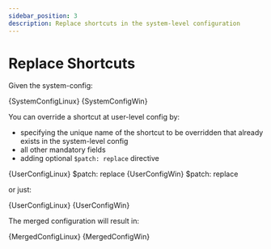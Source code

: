 ```yaml
---
sidebar_position: 3
description: Replace shortcuts in the system-level configuration
---
```


# Replace Shortcuts

Given the system-config:

<Tabs groupId="operating-systems">
    <TabItem value="linux" label="Linux">
        <CodeBlock language="yaml" title="/etc/launchee/launchee.yml">{SystemConfigLinux}</CodeBlock>
    </TabItem>
    <TabItem value="win" label="Windows">
        <CodeBlock language="yaml" title="C:\ProgramData\launchee\launchee.yml">{SystemConfigWin}</CodeBlock>
    </TabItem>
</Tabs>

You can override a shortcut at user-level config by:

- specifying the unique name of the shortcut to be overridden that already exists in the system-level config
- all other mandatory fields
- adding optional `$patch: replace` directive

<Tabs groupId="operating-systems">
    <TabItem value="linux" label="Linux">
        <CodeBlock language="yaml" title="~/.config/launchee/launchee.yml">{UserConfigLinux}    $patch: replace</CodeBlock>
    </TabItem>
    <TabItem value="win" label="Windows">
        <CodeBlock language="yaml" title="C:\Users\user\launchee\launchee.yml">{UserConfigWin}    $patch: replace</CodeBlock>
    </TabItem>
</Tabs>

or just:

<Tabs groupId="operating-systems">
    <TabItem value="linux" label="Linux">
        <CodeBlock language="yaml" title="~/.config/launchee/launchee.yml">{UserConfigLinux}</CodeBlock>
    </TabItem>
    <TabItem value="win" label="Windows">
        <CodeBlock language="yaml" title="C:\Users\user\launchee\launchee.yml">{UserConfigWin}</CodeBlock>
    </TabItem>
</Tabs>

The merged configuration will result in:

<Tabs groupId="operating-systems">
    <TabItem value="linux" label="Linux">
        <CodeBlock language="yaml">{MergedConfigLinux}</CodeBlock>
    </TabItem>
    <TabItem value="win" label="Windows">
        <CodeBlock language="yaml">{MergedConfigWin}</CodeBlock>
    </TabItem>
</Tabs>
